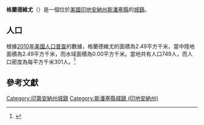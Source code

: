 {{noteTA
|G1=USState
|G2=地名
|G3=Unit
}}
{{Infobox settlement
|name            = 格蘭德維尤
|native_name = Grandview
|settlement_type          = [[鎮|城鎮]]
|image_skyline            = Grandview-Town-Hall-in.jpg
|imagesize                = 250px
|image_map                = Spencer County Indiana Incorporated and Unincorporated areas Grandview Highlighted 1828692.svg
|mapsize                  = 250px
|subdivision_type         = [[世界政區索引|國家]]
|subdivision_type1        = [[美国州份|州份]]
|subdivision_type2        = [[印地安納州行政區劃|縣]]
|subdivision_name         = [[美国|美国]]
|subdivision_name1        = [[印地安納州|印地安納州]]
|subdivision_name2        = [[斯潘塞縣_(印地安納州)|斯潘塞縣]]
|elevation_ft             = 394
|elevation_m              = 120
|timezone                 = [[北美东部时区|CST]]
|area_total_km2           = 2.49
|area_land_km2            = 2.49
|area_water_km2           = 0.00
|area_total_sq_mi         = 
|area_land_sq_mi          = 
|area_water_sq_mi         = 
|population_as_of         = [[2010年美國人口普查|2010]]
|population_footnotes     = 
|population_total         = 749
|population_density_km2   = auto
|population_density_sq_mi = auto
|utc_offset               = -5
|coordinates              = {{coord|37|56|08|N|86|59|05|W|display=inline,title}}
| coor_pinpoint           = 
| coordinates_footnotes   = 
|timezone_DST             = EDT
|utc_offset_DST           = -4
|postal_code_type         = [[美國郵區編號|郵區編號]]
|postal_code              = 47615
|area_code                = {{link-en|电话区号812|Area code 812|812}}
|blank_name = [[地名信息系统|GNIS ID]]
|blank_info = 449611<ref name="GNIS">{{cite gnis|449611|Grandview}}</ref>
}}
'''格蘭德維尤'''（{{lang-en|Grandview}}）是一個位於[[美國|美國]][[印地安納州|印地安納州]][[斯潘塞縣_(印地安納州)|斯潘塞縣]]的[[鎮|城鎮]]。

== 人口 ==
根據[[2010年美國人口普查|2010年美國人口普查]]的數據，格蘭德維尤的面積為2.49平方千米，當中陸地面積為2.49平方千米，而水域面積為0.00平方千米。當地共有人口749人，而人口密度為每平方千米301人。<ref name="GR8">{{cite web|url=http://factfinder2.census.gov|publisher=[[美国人口调查局|美国人口调查局]]|accessdate=2011-05-14|title=American FactFinder|archive-date=2013-09-11|archive-url=https://web.archive.org/web/20130911234518/http://factfinder2.census.gov/|dead-url=no}}</ref>

== 參考文獻 ==
{{reflist}}
{{斯潘塞縣 (印地安納州)}}
{{Indiana-geo-stub}}
{{DEFAULTSORT:Grandview, Indiana}}
[[Category:印第安納州城鎮|Category:印第安納州城鎮]]
[[Category:斯潘塞縣城鎮_(印地安納州)|Category:斯潘塞縣城鎮 (印地安納州)]]